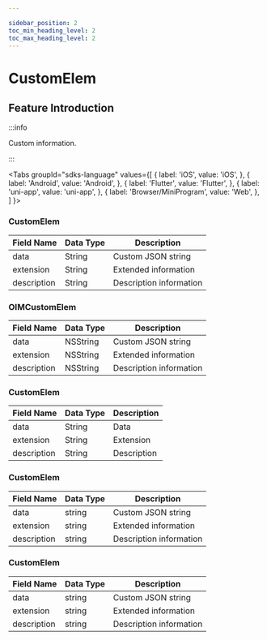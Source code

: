 ```yaml
---

sidebar_position: 2
toc_min_heading_level: 2
toc_max_heading_level: 2
---
```


# CustomElem

## Feature Introduction

:::info

Custom information.

:::

<Tabs
groupId="sdks-language"
values={[
{ label: 'iOS', value: 'iOS', },
{ label: 'Android', value: 'Android', },
{ label: 'Flutter', value: 'Flutter', },
{ label: 'uni-app', value: 'uni-app', },
{ label: 'Browser/MiniProgram', value: 'Web', },
]
}>

<TabItem value="Flutter">

### CustomElem

| Field Name   | Data Type | Description               |
| ------------ | --------- | ------------------------- |
| data         | String    | Custom JSON string        |
| extension    | String    | Extended information      |
| description  | String    | Description information   |

</TabItem>

<TabItem value="iOS">

### OIMCustomElem

| Field Name   | Data Type | Description               |
| ------------ | --------- | ------------------------- |
| data         | NSString  | Custom JSON string        |
| extension    | NSString  | Extended information      |
| description  | NSString  | Description information   |

</TabItem>

<TabItem value="Android">

### CustomElem

| Field Name   | Data Type | Description               |
| ------------ | --------- | ------------------------- |
| data         | String    | Data                      |
| extension    | String    | Extension                 |
| description  | String    | Description               |

</TabItem>

<TabItem value="Web">

### CustomElem

| Field Name   | Data Type | Description               |
| ------------ | --------- | ------------------------- |
| data         | string    | Custom JSON string        |
| extension    | string    | Extended information      |
| description  | string    | Description information   |

</TabItem>

<TabItem value="uni-app">

### CustomElem

| Field Name   | Data Type | Description               |
| ------------ | --------- | ------------------------- |
| data         | string    | Custom JSON string        |
| extension    | string    | Extended information      |
| description  | string    | Description information   |

</TabItem>

</Tabs>